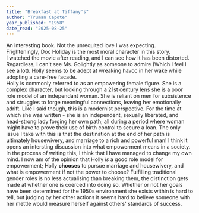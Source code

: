```yaml
---
title: "Breakfast at Tiffany's"
author: "Truman Capote"
year_published: "1958"
date_read: "2025-08-25"
---
```

An interesting book. Not the unrequited love I was expecting.
<br/>
Frighteningly, Doc Holiday is the most moral character in this story.
<br/>
I watched the movie after reading, and I can see how it has been distorted. Regardless, I can't see Ms. Golightly as someone to admire (Which I feel I see a lot). 
Holly seems to be adept at wreaking havoc in her wake while adopting a care-free facade.
<br/>
Holly is commonly referred to as an empowering female figure. She is a complex character, but looking through a 21st century lens she is a poor role model of an independant woman.
 She is reliant on men for subsistence and struggles to forge meaningful connections, leaving her emotionally adrift. Like I said though, this is a modernist perspective. 
 For the time at which she was written - she is an independent, sexually liberated, and head-strong lady forging her own path; all during a period where woman might have to prove their use of birth control to secure a loan. 
 The only issue I take with this is that the destination at the end of her path is ultimately housewivery, and marriage to a rich and powerful man! I think it opens an intersting discussion into what empowerment means in a society. 
 <br/>
 In the process of writing this, I think that I have managed to change my own mind. I now am of the opinion that Holly _is_ a good role model for empowerment; 
 Holly **chooses** to pursue marriage and housewivery, and what is empowerment if not the power to choose? Fulfilling traditional gender roles is no less actualising than breaking them, 
 the distinction gets made at whether one is coerced into doing so. Whether or not her goals have been determined for the 1950s environment she exists within is hard to tell, but judging by her other actions it seems hard to believe 
 someone with her mettle would measure herself against others' standards of success.
